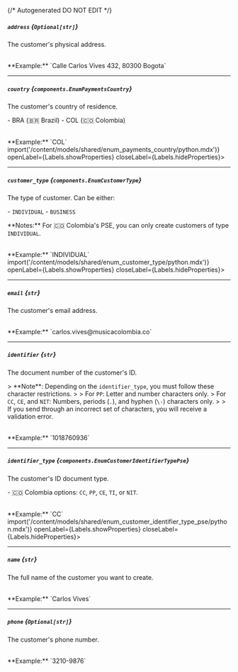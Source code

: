 {/* Autogenerated DO NOT EDIT  */}

##### `address` *{`Optional[str]`}*
The customer's physical address.

<br/>
**Example:** `Calle Carlos Vives 432, 80300 Bogota`

---
##### `country` *{`components.EnumPaymentsCountry`}*
The customer's country of residence.


\-  BRA (🇧🇷 Brazil)
\-  COL (🇨🇴 Colombia)

<br/>
**Example:** `COL`
<Collapsible content={() => import('/content/models/shared/enum_payments_country/python.mdx')} openLabel={Labels.showProperties} closeLabel={Labels.hideProperties}>
</Collapsible>

---
##### `customer_type` *{`components.EnumCustomerType`}*
The type of customer. Can be either:

  \- `INDIVIDUAL`
  \- `BUSINESS`
    

\*\*Notes:\*\* For 🇨🇴 Colombia's PSE, you can only create customers of type `INDIVIDUAL`.

<br/>
**Example:** `INDIVIDUAL`
<Collapsible content={() => import('/content/models/shared/enum_customer_type/python.mdx')} openLabel={Labels.showProperties} closeLabel={Labels.hideProperties}>
</Collapsible>

---
##### `email` *{`str`}*
The customer's email address.

<br/>
**Example:** `carlos.vives@musicacolombia.co`

---
##### `identifier` *{`str`}*
The document number of the customer's ID.

\> \*\*Note\*\*: Depending on the `identifier_type`, you must follow these character restrictions.
\> 
\> For `PP`: Letter and number characters only.
\> For `CC`, `CE`, and `NIT`: Numbers, periods (`.`), and hyphen (`\-`) characters only.
\>
\> If you send through an incorrect set of characters, you will receive a validation error.

<br/>
**Example:** `1018760936`

---
##### `identifier_type` *{`components.EnumCustomerIdentifierTypePse`}*
The customer's ID document type.

\- 🇨🇴 Colombia options: `CC`, `PP`, `CE`, `TI`, or `NIT`.

<br/>
**Example:** `CC`
<Collapsible content={() => import('/content/models/shared/enum_customer_identifier_type_pse/python.mdx')} openLabel={Labels.showProperties} closeLabel={Labels.hideProperties}>
</Collapsible>

---
##### `name` *{`str`}*
The full name of the customer you want to create.

<br/>
**Example:** `Carlos Vives`

---
##### `phone` *{`Optional[str]`}*
The customer's phone number.

<br/>
**Example:** `3210-9876`


